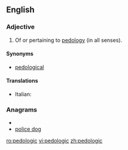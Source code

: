 ==English==

===Adjective===
{{en-adj}}

# Of or pertaining to [[pedology]] (in all senses).

====Synonyms====
*[[pedological]]

====Translations====
{{trans-top|of or pertaining to pedology}}
* Italian: {{t-|it|pedologico}}
{{trans-mid}}
{{trans-bottom}}

===Anagrams===
* {{alphagram|cdegiloop}}
* [[police dog#English|police dog]]

[[ro:pedologic]]
[[vi:pedologic]]
[[zh:pedologic]]